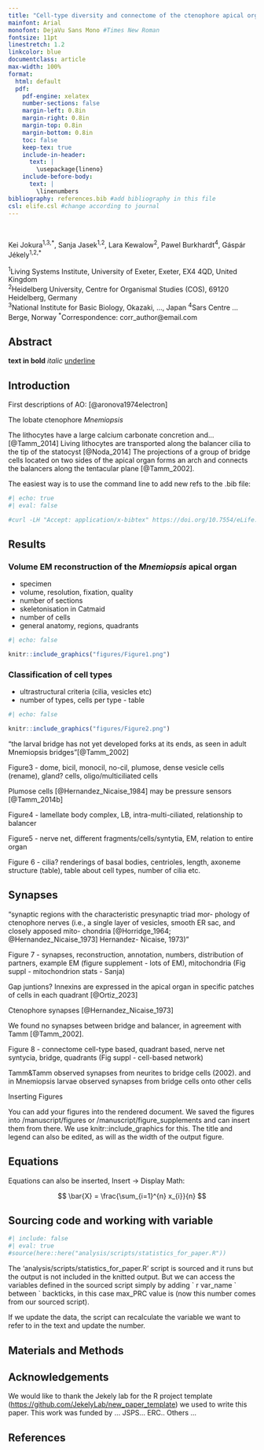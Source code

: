 ```yaml
---
title: "Cell-type diversity and connectome of the ctenophore apical organ"
mainfont: Arial
monofont: DejaVu Sans Mono #Times New Roman
fontsize: 11pt
linestretch: 1.2
linkcolor: blue
documentclass: article
max-width: 100%
format:
  html: default
  pdf:
    pdf-engine: xelatex
    number-sections: false
    margin-left: 0.8in
    margin-right: 0.8in
    margin-top: 0.8in
    margin-bottom: 0.8in
    toc: false
    keep-tex: true
    include-in-header:
      text: |
        \usepackage{lineno}
    include-before-body:
      text: |
        \linenumbers
bibliography: references.bib #add bibliography in this file
csl: elife.csl #change according to journal
---
```


\

Kei Jokura^1,3,\*^, Sanja Jasek^1,2^, Lara Kewalow^2^, Pawel Burkhardt^4^, Gáspár Jékely^1,2,\*^\

^1^Living Systems Institute, University of Exeter, Exeter, EX4 4QD, United Kingdom\
^2^Heidelberg University, Centre for Organismal Studies (COS), 69120 Heidelberg, Germany\
^3^National Institute for Basic Biology, Okazaki, ..., Japan
^4^Sars Centre ... Berge, Norway
^\*^Correspondence: corr_author\@email.com

## Abstract



**text in bold** *italic* [underline]{.underline}

## Introduction

First descriptions of AO: [@aronova1974electron]

The lobate ctenophore *Mnemiopsis*

The lithocytes have a large calcium carbonate concretion and... [@Tamm_2014]
Living lithocytes are transported along the balancer cilia to the tip of the statocyst [@Noda_2014]
The projections of a group of bridge cells located on two sides of the apical organ forms an arch and connects the balancers along the tentacular plane [@Tamm_2002].





The easiest way is to use the command line to add new refs to the .bib file:

```bash
#| echo: true
#| eval: false

#curl -LH "Accept: application/x-bibtex" https://doi.org/10.7554/eLife.91258.1 >> references.bib
```


## Results

### Volume EM reconstruction of the *Mnemiopsis* apical organ

- specimen 
- volume, resolution, fixation, quality
- number of sections
- skeletonisation in Catmaid
- number of cells
- general anatomy, regions, quadrants


```r
#| echo: false 

knitr::include_graphics("figures/Figure1.png")
```


### Classification of cell types

- ultrastructural criteria (cilia, vesicles etc)
- number of types, cells per type - table


```r
#| echo: false 

knitr::include_graphics("figures/Figure2.png")
```


"the larval bridge has not yet developed forks at its ends, as seen in adult Mnemiopsis bridges"[@Tamm_2002]

Figure3 - dome, bicil, monocil, no-cil, plumose, dense vesicle cells (rename), gland? cells, oligo/multiciliated cells

Plumose cells [@Hernandez_Nicaise_1984] may be pressure sensors [@Tamm_2014b]

Figure4 - lamellate body complex, LB, intra-multi-ciliated, relationship to balancer

Figure5 - nerve net, different fragments/cells/syntytia, EM, relation to entire organ

Figure 6 -  cilia? renderings of basal bodies, centrioles, length, axoneme structure (table), table about cell types, number of cilia etc.

## Synapses 

"synaptic regions with the characteristic presynaptic triad mor-
phology of ctenophore nerves (i.e., a single layer of
vesicles, smooth ER sac, and closely apposed mito-
chondria [@Horridge_1964; @Hernandez_Nicaise_1973] Hernandez-
Nicaise, 1973)"

Figure 7 - synapses, reconstruction, annotation, numbers, distribution of partners, example EM (figure supplement - lots of EM), mitochondria
(Fig suppl - mitochondrion stats - Sanja)

Gap juntions? Innexins are expressed in the apical organ in specific patches of cells in each quadrant [@Ortiz_2023]


Ctenophore synapses [@Hernandez_Nicaise_1973]

We found no synapses between bridge and balancer, in agreement with Tamm [@Tamm_2002].

Figure 8 - connectome
cell-type based, quadrant based, nerve net syntycia, bridge, quadrants
(Fig suppl - cell-based network)

Tamm&Tamm observed synapses from neurites to bridge cells (2002).
and in Mnemiopsis larvae observed synapses from bridge cells onto other cells

Inserting Figures

You can add your figures into the rendered document. We saved the figures into /manuscript/figures or /manuscript/figure_supplements and can insert them from there. We use knitr::include_graphics for this. The title and legend can also be edited, as will as the width of the output figure.

## Equations

Equations can also be inserted, Insert -\> Display Math:

$$
\bar{X} = \frac{\sum_{i=1}^{n} x_{i}}{n}
$$

## Sourcing code and working with variable

```r
#| include: false
#| eval: true
#source(here::here("analysis/scripts/statistics_for_paper.R"))
```

The 'analysis/scripts/statistics_for_paper.R' script is sourced and it runs but the output is not included in the knitted output. But we can access the variables defined in the sourced script simply by adding \` r var_name \` between \` backticks, in this case max_PRC value is (now this number comes from our sourced script).

If we update the data, the script can recalculate the variable we want to refer to in the text and update the number.

## Materials and Methods

## Acknowledgements

We would like to thank the Jekely lab for the R project template (<https://github.com/JekelyLab/new_paper_template>) we used to write this paper. This work was funded by ...
JSPS...
ERC..
Others ...

## References
